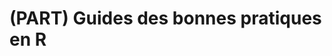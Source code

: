 # (PART) Guides des bonnes pratiques en R {-}
<!-- # (PART) Guides des bonnes pratiques en `R` {-} -->
